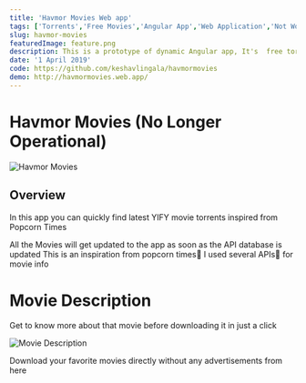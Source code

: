 ```yaml
---
title: 'Havmor Movies Web app'
tags: ['Torrents','Free Movies','Angular App','Web Application','Not Working Anymore','Keshav Lingala','Keshav Reddy','Keshav Reddy Lingala','Lingala Keshav Reddy','Keshav']
slug: havmor-movies
featuredImage: feature.png
description: This is a prototype of dynamic Angular app, It's  free torrent app built using open source Popcorn Times API. Movies list will get updated as soon as the YIFY database is updated. This is an inspiration from popcorn times🍿. Used OMDB API🧠 for movie info
date: '1 April 2019'
code: https://github.com/keshavlingala/havmormovies
demo: http://havmormovies.web.app/
---
```


# Havmor Movies (No Longer Operational)

![Havmor Movies](feature.png)


## Overview

In this app you can quickly find latest YIFY movie torrents inspired from Popcorn Times

All the Movies will get updated to the app as soon as the API database is updated
This is an inspiration from popcorn times🍿 I used several APIs🧠 for movie info

# Movie Description
Get to know more about that movie before downloading it in just a click

![Movie Description](images/moviedetail.png)

Download your favorite movies directly without any advertisements from here

